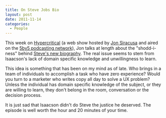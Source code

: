 ```yaml
---
title: On Steve Jobs Bio
layout: post
date: 2011-11-14
categories:
  - People
---
```


This week on [Hypercritical](http://5by5.tv/hypercritical/42) (a web show
hosted by [Jon Siracusa](http://twitter.com/#!/siracusa) and aired on the [5by5
podcasting network](http://5by5.tv/)), Jon talks at length about the
"shodd-i-ness" behind [Steve's new
biography](http://www.amazon.com/Steve-Jobs-ebook/dp/B004W2UBYW/ref=sr_1_1?s=digital-text&ie=UTF8&qid=1321327391&sr=1-1).
The real issue seems to stem from Isaacson's lack of domain specific knowledge
and unwillingness to learn.

This idea is something that has been on my mind as of late. Who brings in a
team of individuals to accomplish a task who have zero experience? Would you
turn to a marketer who writes copy all day to solve a UX problem? Unless the
individual has domain specific knowledge of the subject, or they are willing to
learn, they don't belong in the room, conversation or the decision process.

It is just sad that Isaacson didn't do Steve the justice he deserved. The
episode is well worth the hour and 20 minutes of your time.
